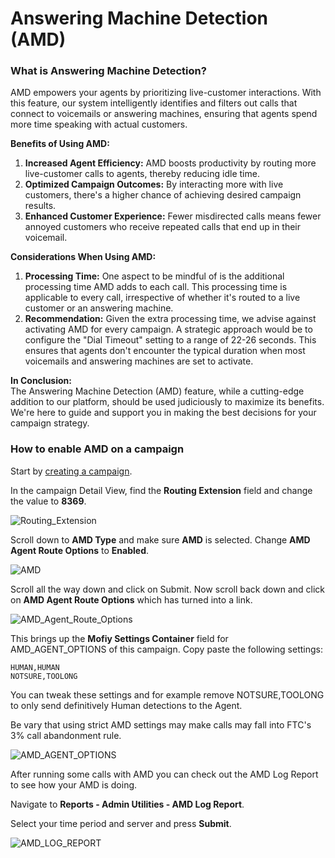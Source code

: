 
# Answering Machine Detection (AMD)

### What is Answering Machine Detection?
AMD empowers your agents by prioritizing live-customer interactions. With this feature, our system intelligently identifies
and filters out calls that connect to voicemails or answering machines,
ensuring that agents spend more time speaking with actual customers.

**Benefits of Using AMD:**

1. **Increased Agent Efficiency:** AMD boosts productivity by routing more live-customer calls to agents, thereby reducing idle time.
2. **Optimized Campaign Outcomes:** By interacting more with live customers, there's a higher chance of achieving desired campaign results.
3. **Enhanced Customer Experience:** Fewer misdirected calls means fewer annoyed customers who receive repeated calls that end up in their voicemail.

**Considerations When Using AMD:**

1. **Processing Time:** One aspect to be mindful of is the additional processing time AMD adds to each call.
This processing time is applicable to every call, irrespective of whether it's routed to a live customer or an answering machine.
2. **Recommendation:** Given the extra processing time, we advise against activating AMD for every campaign.
A strategic approach would be to configure the "Dial Timeout" setting to a range of 22-26 seconds. This ensures that agents don't encounter the typical duration when most voicemails and answering machines are set to activate.

**In Conclusion:**\
The Answering Machine Detection (AMD) feature, while a cutting-edge addition to our platform,
should be used judiciously to maximize its benefits. We're here to guide and support you in making the best decisions for
your campaign strategy.

### How to enable AMD on a campaign

Start by [creating a campaign](/vicidial/campaign).

In the campaign Detail View, find the **Routing Extension** field and change the value to **8369**.

![Routing_Extension](https://i.imgur.com/5zBDWuk.png)

Scroll down to **AMD Type** and make sure **AMD** is selected. Change **AMD Agent Route Options** to **Enabled**.

![AMD](https://i.imgur.com/4mQdEjK.png)

Scroll all the way down and click on Submit. Now scroll back down and click on **AMD Agent Route Options** which has turned into a link.

![AMD_Agent_Route_Options](https://i.imgur.com/vqeNAXv.png)

This brings up the **Mofiy Settings Container** field for AMD_AGENT_OPTIONS of this campaign. Copy paste the following settings:

```
HUMAN,HUMAN
NOTSURE,TOOLONG
```

You can tweak these settings and for example remove NOTSURE,TOOLONG to only send definitively Human detections to the Agent.

<Callout emoji="⚠️">
Be vary that using strict AMD settings may make calls may fall into FTC's 3% call abandonment rule.
</Callout>

![AMD_AGENT_OPTIONS](https://i.imgur.com/5gMnjJ5.png)

After running some calls with AMD you can check out the AMD Log Report to see how your AMD is doing.

Navigate to **Reports - Admin Utilities - AMD Log Report**.

Select your time period and server and press **Submit**.

![AMD_LOG_REPORT](https://i.imgur.com/YcVJXSE.png)